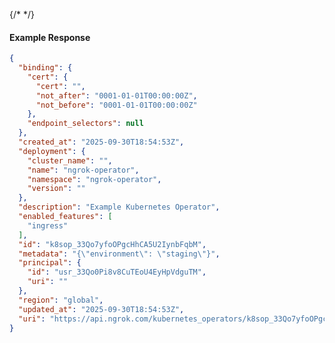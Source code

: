 {/* <!-- Code generated for API Clients. DO NOT EDIT. --> */}

#### Example Response
```json
{
  "binding": {
    "cert": {
      "cert": "",
      "not_after": "0001-01-01T00:00:00Z",
      "not_before": "0001-01-01T00:00:00Z"
    },
    "endpoint_selectors": null
  },
  "created_at": "2025-09-30T18:54:53Z",
  "deployment": {
    "cluster_name": "",
    "name": "ngrok-operator",
    "namespace": "ngrok-operator",
    "version": ""
  },
  "description": "Example Kubernetes Operator",
  "enabled_features": [
    "ingress"
  ],
  "id": "k8sop_33Qo7yfoOPgcHhCA5U2IynbFqbM",
  "metadata": "{\"environment\": \"staging\"}",
  "principal": {
    "id": "usr_33Qo0Pi8v8CuTEoU4EyHpVdguTM",
    "uri": ""
  },
  "region": "global",
  "updated_at": "2025-09-30T18:54:53Z",
  "uri": "https://api.ngrok.com/kubernetes_operators/k8sop_33Qo7yfoOPgcHhCA5U2IynbFqbM"
}

```